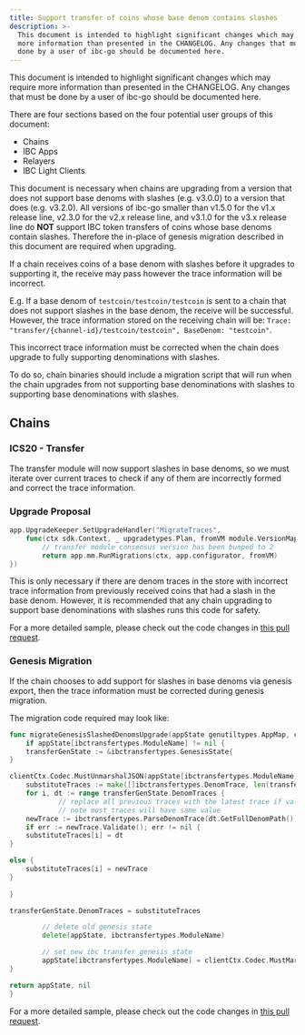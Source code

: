 ```yaml
---
title: Support transfer of coins whose base denom contains slashes
description: >-
  This document is intended to highlight significant changes which may require
  more information than presented in the CHANGELOG. Any changes that must be
  done by a user of ibc-go should be documented here.
---
```


This document is intended to highlight significant changes which may require more information than presented in the CHANGELOG.
Any changes that must be done by a user of ibc-go should be documented here.

There are four sections based on the four potential user groups of this document:

* Chains
* IBC Apps
* Relayers
* IBC Light Clients

This document is necessary when chains are upgrading from a version that does not support base denoms with slashes (e.g. v3.0.0) to a version that does (e.g. v3.2.0). All versions of ibc-go smaller than v1.5.0 for the v1.x release line, v2.3.0 for the v2.x release line, and v3.1.0 for the v3.x release line do **NOT** support IBC token transfers of coins whose base denoms contain slashes. Therefore the in-place of genesis migration described in this document are required when upgrading.

If a chain receives coins of a base denom with slashes before it upgrades to supporting it, the receive may pass however the trace information will be incorrect.

E.g. If a base denom of `testcoin/testcoin/testcoin` is sent to a chain that does not support slashes in the base denom, the receive will be successful. However, the trace information stored on the receiving chain will be: `Trace: "transfer/{channel-id}/testcoin/testcoin", BaseDenom: "testcoin"`.

This incorrect trace information must be corrected when the chain does upgrade to fully supporting denominations with slashes.

To do so, chain binaries should include a migration script that will run when the chain upgrades from not supporting base denominations with slashes to supporting base denominations with slashes.

## Chains

### ICS20 - Transfer

The transfer module will now support slashes in base denoms, so we must iterate over current traces to check if any of them are incorrectly formed and correct the trace information.

### Upgrade Proposal

```go
app.UpgradeKeeper.SetUpgradeHandler("MigrateTraces",
    func(ctx sdk.Context, _ upgradetypes.Plan, fromVM module.VersionMap) (module.VersionMap, error) {
        // transfer module consensus version has been bumped to 2
        return app.mm.RunMigrations(ctx, app.configurator, fromVM)
})
```

This is only necessary if there are denom traces in the store with incorrect trace information from previously received coins that had a slash in the base denom. However, it is recommended that any chain upgrading to support base denominations with slashes runs this code for safety.

For a more detailed sample, please check out the code changes in [this pull request](https://github.com/cosmos/ibc-go/pull/1680).

### Genesis Migration

If the chain chooses to add support for slashes in base denoms via genesis export, then the trace information must be corrected during genesis migration.

The migration code required may look like:

```go expandable
func migrateGenesisSlashedDenomsUpgrade(appState genutiltypes.AppMap, clientCtx client.Context, genDoc *tmtypes.GenesisDoc) (genutiltypes.AppMap, error) {
    if appState[ibctransfertypes.ModuleName] != nil {
    transferGenState := &ibctransfertypes.GenesisState{
}

clientCtx.Codec.MustUnmarshalJSON(appState[ibctransfertypes.ModuleName], transferGenState)
    substituteTraces := make([]ibctransfertypes.DenomTrace, len(transferGenState.DenomTraces))
    for i, dt := range transferGenState.DenomTraces {
			// replace all previous traces with the latest trace if validation passes
			// note most traces will have same value
    newTrace := ibctransfertypes.ParseDenomTrace(dt.GetFullDenomPath())
    if err := newTrace.Validate(); err != nil {
    substituteTraces[i] = dt
}

else {
    substituteTraces[i] = newTrace
}
	
}

transferGenState.DenomTraces = substituteTraces

		// delete old genesis state
		delete(appState, ibctransfertypes.ModuleName)

		// set new ibc transfer genesis state
		appState[ibctransfertypes.ModuleName] = clientCtx.Codec.MustMarshalJSON(transferGenState)
}

return appState, nil
}
```

For a more detailed sample, please check out the code changes in [this pull request](https://github.com/cosmos/ibc-go/pull/1528).
